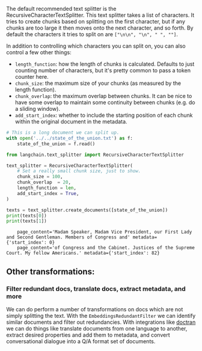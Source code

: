 The default recommended text splitter is the RecursiveCharacterTextSplitter. This text splitter takes a list of characters. It tries to create chunks based on splitting on the first character, but if any chunks are too large it then moves onto the next character, and so forth. By default the characters it tries to split on are `["\n\n", "\n", " ", ""]`.

In addition to controlling which characters you can split on, you can also control a few other things:

- `length_function`: how the length of chunks is calculated. Defaults to just counting number of characters, but it's pretty common to pass a token counter here.
- `chunk_size`: the maximum size of your chunks (as measured by the length function).
- `chunk_overlap`: the maximum overlap between chunks. It can be nice to have some overlap to maintain some continuity between chunks (e.g. do a sliding window).
- `add_start_index`: whether to include the starting position of each chunk within the original document in the metadata.


```python
# This is a long document we can split up.
with open('../../state_of_the_union.txt') as f:
    state_of_the_union = f.read()
```


```python
from langchain.text_splitter import RecursiveCharacterTextSplitter
```


```python
text_splitter = RecursiveCharacterTextSplitter(
    # Set a really small chunk size, just to show.
    chunk_size = 100,
    chunk_overlap  = 20,
    length_function = len,
    add_start_index = True,
)
```


```python
texts = text_splitter.create_documents([state_of_the_union])
print(texts[0])
print(texts[1])
```

<CodeOutputBlock lang="python">

```
    page_content='Madam Speaker, Madam Vice President, our First Lady and Second Gentleman. Members of Congress and' metadata={'start_index': 0}
    page_content='of Congress and the Cabinet. Justices of the Supreme Court. My fellow Americans.' metadata={'start_index': 82}
```

</CodeOutputBlock>


## Other transformations:
### Filter redundant docs, translate docs, extract metadata, and more

We can do perform a number of transformations on docs which are not simply splitting the text. With the
`EmbeddingsRedundantFilter` we can identify similar documents and filter out redundancies. With integrations like
[doctran](https://github.com/psychic-api/doctran/tree/main) we can do things like translate documents from one language
to another, extract desired properties and add them to metadata, and convert conversational dialogue into a Q/A format
set of documents.
